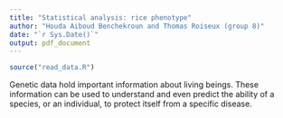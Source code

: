 ```yaml
---
title: "Statistical analysis: rice phenotype"
author: "Houda Aiboud Benchekroun and Thomas Roiseux (group 8)"
date: "`r Sys.Date()`"
output: pdf_document
---
```

```r
source("read_data.R")
```
\rule{\linewidth}{0.1pt}
\section{General information}
Genetic data hold important information about living beings.
These information can be used to understand and even predict the ability of a species, or an individual, to protect itself from a specific disease.